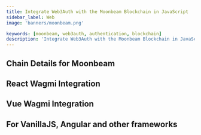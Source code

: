 ```yaml
---
title: Integrate Web3Auth with the Moonbeam Blockchain in JavaScript
sidebar_label: Web
image: 'banners/moonbeam.png'

keywords: [moonbeam, web3auth, authentication, blockchain]
description: 'Integrate Web3Auth with the Moonbeam Blockchain in JavaScript | Documentation - Web3Auth'
---
```



<SEO
  title="Integrate Web3Auth with the Moonbeam Blockchain in JavaScript"
  description="Integrate Web3Auth with the Moonbeam Blockchain in JavaScript | Documentation - Web3Auth"
  image="https://web3auth.io/docs/banners/moonbeam.png"
  slug="/embedded-wallets/connect-blockchain/evm/moonbeam/web"
/>

## Chain Details for Moonbeam

<ChainDetailsMoonbeam />

## React Wagmi Integration

<ReactWagmiIntegration />

## Vue Wagmi Integration

<VueWagmiIntegration />

## For VanillaJS, Angular and other frameworks

<JsBlockchainMethods />
